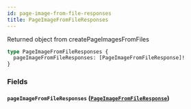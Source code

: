 ```yaml
---
id: page-image-from-file-responses
title: PageImageFromFileResponses
---
```



Returned object from createPageImagesFromFiles


```graphql
type PageImageFromFileResponses {
  pageImageFromFileResponses: [PageImageFromFileResponse]!
}
```


### Fields

#### `pageImageFromFileResponses` ([`PageImageFromFileResponse`](/developers/demandhq-apis/demand-api/graphql/reference/objects/page-image-from-file-response))






